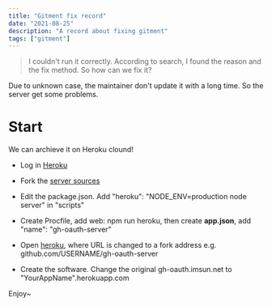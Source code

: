 ```yaml
---
title: "Gitment fix record"
date: "2021-08-25"
description: "A record about fixing gitment"
tags: ["gitment"]
---
```


> I couldn't run it correctly. According to search, I found the reason and the fix method. So how can we fix it?

Due to unknown case, the maintainer don't update it with a long time. So the server get some problems.

# Start

We can archieve it on Heroku clound!

- Log in [Heroku](https://www.heroku.com)

- Fork the [server sources](https://github.com/imsun/gh-oauth-server)

- Edit the package.json. Add "heroku": "NODE_ENV=production node server" in "scripts"

- Create Procfile, add web: npm run heroku, then create **app.json**, add "name": "gh-oauth-server"

- Open [heroku](https://heroku.com/deploy?template=URL), where URL is changed to a fork address e.g. github.com/USERNAME/gh-oauth-server

- Create the software. Change the original gh-oauth.imsun.net to "YourAppName".herokuapp.com

Enjoy~
